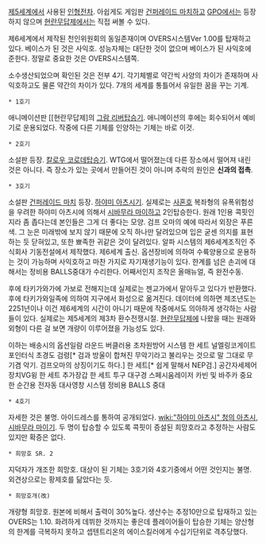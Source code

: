 [[제5세계]]에서 사용된 [[인형전차]]. 아쉽게도 게임판 [[건퍼레이드 마치]]하고 [[GPO]]에서는 등장하지 않으며 [[현란무답제]]에서는 직접 써볼 수 있다.

제6세계에서 제작된 천인위원회의 동일존재이며 OVERS시스템Ver 1.00를 탑재하고 있다. 베이스가 된 것은 사익호. 성능자체는 대단한 것이 없으며 베이스가 된 사익호에 준한다.
정말로 중요한 것은 OVERS시스템쪽.

소수생산되었으며 확인된 것은 전부 4기. 각기체별로 약간씩 사양의 차이가 존재하며 사익호하고도 물론 약간의 차이가 있다. 7개의 세계를 통틀어서 유일한 꿈을 꾸는 기계.

 * 1호기

애니메이션판 [[현란무답제]의 [[그람 리버]]탑승기.
애니메이션의 후에는 회수되어서 예비기로 운용되었다. 작중에 다른 기체를 인양하는 기체는 바로 이것.

 * 2호기

소설판 등장. [[칼로우 코로데]]탑승기. 
WTG에서 떨어졌는데 다른 장소에서 떨어져 내린 것은 아니다. 즉 장소가 있는 곳에서 만들어진 것이 아니며 추락의 원인은 '''신과의 접촉'''.

 * 3호기

소설판 [[건퍼레이드 마치]] 등장. [[하야미 아츠시]]기.
실제로는 [[사혼호]] 복좌형의 유폭위험성을 우려한 하야미 아츠시에 의해서 [[시바무라 마이]]하고 2인탑승한다.
원래 1인용 콕핏인지라 좀 좁다는데 본인들은 그게 더 좋다는 모양.
검프 오마의 예에 따라서 외장은 푸른 색.
그 눈은 미래밖에 보지 않기 때문에 오직 하나만 달려있으며 입은 굳센 의지를 표현하는 듯 닫혀있고, 또한 뾰족한 귀같은 것이 달려있다.
알파 시스템의 제6세계조직인 주식회사 기동전설에서 제작했다. 제6세계 출신.
옵션장비에 의하여 수륙양용으로 운용하는 것이 가능하며 사익호하고 마찬 가지로 자기재생기능이 있다.
한계를 넘은 손괴에 대해서는 정비용 BALLS중대가 수리한다.
어째서인지 조작은 올매뉴얼, 즉 완전수동.

후에 타키가와가에 가보로 전해지는데 실제로는 젠교가에서 맡아두고 있다가 반환했다. 후에 타키가와일족에 의하여 지구에서 화성으로 옮겨진다. 데이터에 의하면 제조년도는 2251년이나 이건 제6세계의 시간이 아니기 때문에 작중에서도 의아하게 생각하는 사람들이 있다. 실제로는 제5세계의 제3차 환수전쟁시절. 
[[현란무답제]]에 나왔을 때는 원래와 외형이 다른 걸 보면 개량이 이루어졌을 가능성도 있다.

이하는 배송시의 옵션일람
라운드 버클러용 초차원방어 시스템 한 세트
널엘링코게이트포인터식 초경도 검령[* 검과 방울이 합쳐진 무악기라고 불리우는 것으로 말 그대로 무기겸 악기. 검프오마의 상징이기도 하다.] 한 세트[* 쉽게 말해서 NEP검.]
공간자세제어장치VG윙 한 세트
추가장갑 한 세트
투구
대구경 스페시움레이저 카빈 및 바주카
중요한 순간용 전자동 대사영창 시스템
정비용 BALLS 중대

 * 4호기

자세한 것은 불명. 아이드레스를 통하여 공개되었다.
[[wiki:"하야미 아츠시" 청의 아츠시]], [[시바무라 마이]]기.
두 명이 탑승할 수 있도록 콕핏이 증설된 희망호라고 추정하는 사람도 있지만 확증은 없다.

 * 희망호 SR. 2

지덕자가 개조한 희망호. 대상이 된 기체는 3호기와 4호기중에서 어떤 것인지는 불명.
외견상으로는 황제호를 닮았다는 듯.

 * 희망호개(改)

개량형 희망호. 원본에 비해서 출력이 30%높다.
생산수는 추정10만으로 탑재하고 있는 OVERS는 1.10.
화려하게 데뷔한 것까지는 좋은데 플레이어들이 탑승한 기체는 양산형의 한계를 극복하지 못하고 셉텐트리온의 에이스킬러에게 수십기단위로 격추당했다.
